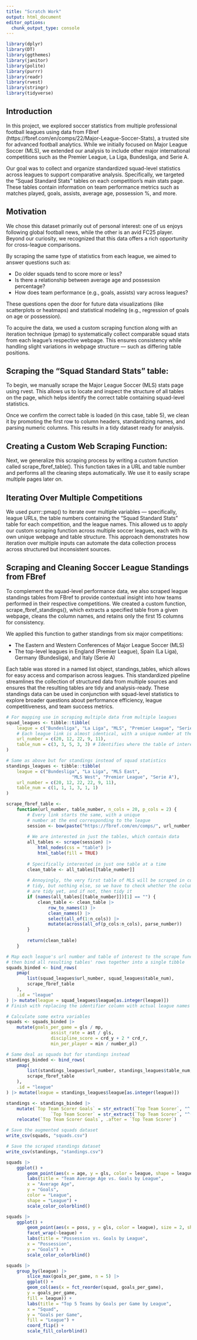 ```yaml
---
title: "Scratch Work"
output: html_document
editor_options: 
  chunk_output_type: console
---
```


```r
library(dplyr)
library(DT)
library(ggthemes)
library(janitor)
library(polite)
library(purrr)
library(readr)
library(rvest)
library(stringr)
library(tidyverse)
```

## Introduction

In this project, we explored soccer statistics from multiple professional football leagues using data from FBref (https://fbref.com/en/comps/22/Major-League-Soccer-Stats), a trusted site for advanced football analytics. While we initially focused on Major League Soccer (MLS), we extended our analysis to include other major international competitions such as the Premier League, La Liga, Bundesliga, and Serie A.

Our goal was to collect and organize standardized squad-level statistics across leagues to support comparative analysis. Specifically, we targeted the "Squad Standard Stats" tables on each competition’s main stats page. These tables contain information on team performance metrics such as matches played, goals, assists, average age, possession %, and more.

## Motivation

We chose this dataset primarily out of personal interest: one of us enjoys following global football news, while the other is an avid FC25 player. Beyond our curiosity, we recognized that this data offers a rich opportunity for cross-league comparisons.

By scraping the same type of statistics from each league, we aimed to answer questions such as:

-   Do older squads tend to score more or less?
-   Is there a relationship between average age and possession percentage?
-   How does team performance (e.g., goals, assists) vary across leagues?

These questions open the door for future data visualizations (like scatterplots or heatmaps) and statistical modeling (e.g., regression of goals on age or possession).

To acquire the data, we used a custom scraping function along with an iteration technique (pmap) to systematically collect comparable squad stats from each league's respective webpage. This ensures consistency while handling slight variations in webpage structure — such as differing table positions.

## Scraping the “Squad Standard Stats” table:

To begin, we manually scrape the Major League Soccer (MLS) stats page using rvest. This allows us to locate and inspect the structure of all tables on the page, which helps identify the correct table containing squad-level statistics.

Once we confirm the correct table is loaded (in this case, table 5), we clean it by promoting the first row to column headers, standardizing names, and parsing numeric columns. This results in a tidy dataset ready for analysis.

## Creating a Custom Web Scraping Function:

Next, we generalize this scraping process by writing a custom function called scrape_fbref_table(). This function takes in a URL and table number and performs all the cleaning steps automatically. We use it to easily scrape multiple pages later on.

## Iterating Over Multiple Competitions

We used purrr::pmap() to iterate over multiple variables — specifically, league URLs, the table numbers containing the "Squad Standard Stats" table for each competition, and the league names. This allowed us to apply our custom scraping function across multiple soccer leagues, each with its own unique webpage and table structure. This approach demonstrates how iteration over multiple inputs can automate the data collection process across structured but inconsistent sources.

## Scraping and Cleaning Soccer League Standings from FBref

To complement the squad-level performance data, we also scraped league standings tables from FBref to provide contextual insight into how teams performed in their respective competitions. We created a custom function, scrape_fbref_standings(), which extracts a specified table from a given webpage, cleans the column names, and retains only the first 15 columns for consistency.

We applied this function to gather standings from six major competitions:

- The Eastern and Western Conferences of Major League Soccer (MLS)
- The top-level leagues in England (Premier League), Spain (La Liga), Germany (Bundesliga), and Italy (Serie A)

Each table was stored in a named list object, standings_tables, which allows for easy access and comparison across leagues. This standardized pipeline streamlines the collection of structured data from multiple sources and ensures that the resulting tables are tidy and analysis-ready. These standings data can be used in conjunction with squad-level statistics to explore broader questions about performance efficiency, league competitiveness, and team success metrics.

```r
# For mapping use in scraping multiple data from multiple leagues
squad_leagues <- tibble::tibble(
	league = c("Bundesliga", "La Liga", "MLS", "Premier League", "Serie A"),
	# Each league link is almost identical, with a unique number at the end
	url_number = c(20, 12, 22, 9, 11),
	table_num = c(3, 3, 5, 3, 3) # Identifies where the table of interest is
)

# Same as above but for standings instead of squad statistics
standings_leagues <- tibble::tibble(
	league = c("Bundesliga", "La Liga", "MLS East",
						 "MLS West", "Premier League", "Serie A"),
	url_number = c(20, 12, 22, 22, 9, 11),
	table_num = c(1, 1, 1, 3, 1, 1)
)
```

```r
scrape_fbref_table <-
	function(url_number, table_number, n_cols = 20, p_cols = 2) {
		# Every link starts the same, with a unique
		# number at the end corresponding to the league
		session <- bow(paste("https://fbref.com/en/comps/", url_number, sep = ""))
		
		# We are interested in just the tables, which contain data
		all_tables <- scrape(session) |> 
			html_nodes(css = "table") |> 
			html_table(fill = TRUE)
		
		# Specifically interested in just one table at a time
		clean_table <- all_tables[[table_number]]
		
		# Annoyingly, the very first table of MLS will be scraped in completely
		# tidy, but nothing else, so we have to check whether the column names
		# are tidy yet, and if not, then tidy it
		if (names(all_tables[[table_number]])[1] == "") {
			clean_table <- clean_table |> 
				row_to_names(1) |> 
				clean_names() |> 
				select(all_of(1:n_cols)) |> 
				mutate(across(all_of(p_cols:n_cols), parse_number))
		}
	
		return(clean_table)
	}
```

```r
# Map each league's url number and table of interest to the scrape function
# then bind all resulting tables' rows together into a single tibble
squads_binded <- bind_rows(
	pmap(
		list(squad_leagues$url_number, squad_leagues$table_num),
		scrape_fbref_table
	),
	.id = "league"
) |> mutate(league = squad_leagues$league[as.integer(league)])
# Finish with replacing the identifier column with actual league names
```

```r
# Calculate some extra variables
squads <- squads_binded |> 
	mutate(goals_per_game = gls / mp,
				 assist_rate = ast / gls,
				 discipline_score = crd_y + 2 * crd_r,
				 min_per_player = min / number_pl)
```

```r
# Same deal as squads but for standings instead
standings_binded <- bind_rows(
	pmap(
		list(standings_leagues$url_number, standings_leagues$table_num, replicate(6, 15), replicate(6, 3)),
		scrape_fbref_table
	),
	.id = "league"
) |> mutate(league = standings_leagues$league[as.integer(league)])
```

```r
standings <- standings_binded |>
	mutate(`Top Team Scorer Goals` = str_extract(`Top Team Scorer`, "^.* - (\\d{1,2})$", 1),
				 `Top Team Scorer` = str_extract(`Top Team Scorer`, "^(.*) - \\d{1,2}$", 1)) |>
	relocate(`Top Team Scorer Goals`, .after = `Top Team Scorer`)
```

```r
# Save the augmented squads dataset
write_csv(squads, "squads.csv")

# Save the scraped standings dataset
write_csv(standings, "standings.csv")
```

```r
squads |> 
	ggplot() +
		geom_point(aes(x = age, y = gls, color = league, shape = league), size = 3) +
		labs(title = "Team Average Age vs. Goals by League",
		x = "Average Age",
		y = "Goals",
		color = "League",
		shape = "League") +
		scale_color_colorblind()
```

```r
squads |> 
	ggplot() +
		geom_point(aes(x = poss, y = gls, color = league), size = 2, show.legend = F) +
		facet_wrap(~league) +
		labs(title = "Possession vs. Goals by League",
		x = "Possession",
		y = "Goals") +
		scale_color_colorblind()
```

```r
squads |>
	group_by(league) |> 
		slice_max(goals_per_game, n = 5) |> 
		ggplot() +
		geom_col(aes(x = fct_reorder(squad, goals_per_game),
		y = goals_per_game,
		fill = league)) +
		labs(title = "Top 5 Teams by Goals per Game by League",
		x = "Squad",
		y = "Goals per Game",
		fill = "League") +
		coord_flip() +
		scale_fill_colorblind()
```